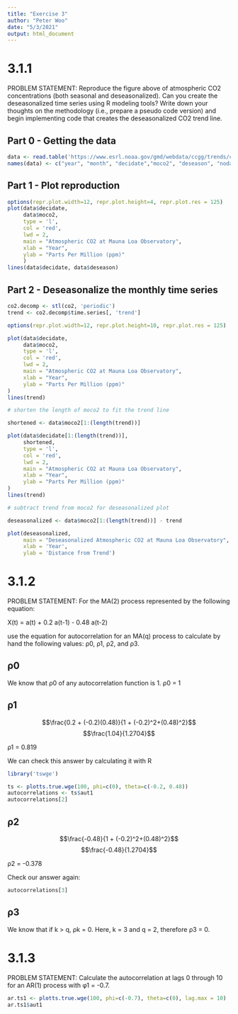 ---
title: "Exercise 3"
author: "Peter Woo"
date: "5/3/2021"
output: html_document
---

# 3.1.1
PROBLEM STATEMENT:
Reproduce the figure above of atmospheric CO2 concentrations (both seasonal 
and deseasonalized). Can you create the deseasonalized time series using R
modeling tools? Write down your thoughts on the methodology (i.e., prepare a 
pseudo code version) and begin implementing code that creates the 
deseasonalized CO2 trend line.

## Part 0 - Getting the data

```{r}
data <- read.table('https://www.esrl.noaa.gov/gmd/webdata/ccgg/trends/co2/co2_mm_mlo.txt')
names(data) <- c("year", "month", "decidate","moco2", "deseason", "nodays", "stdays", "uncertainty" )

```

## Part 1 - Plot reproduction

```{r}
options(repr.plot.width=12, repr.plot.height=4, repr.plot.res = 125)
plot(data$decidate, 
     data$moco2,
     type = 'l',
     col = 'red',
     lwd = 2,
     main = "Atmospheric CO2 at Mauna Loa Observatory",
     xlab = "Year",
     ylab = "Parts Per Million (ppm)"
     )
lines(data$decidate, data$deseason)
```

## Part 2 - Deseasonalize the monthly time series 

```{r}
co2.decomp <- stl(co2, 'periodic')
trend <- co2.decomp$time.series[, 'trend']

options(repr.plot.width=12, repr.plot.height=10, repr.plot.res = 125)

plot(data$decidate, 
     data$moco2,
     type = 'l',
     col = 'red',
     lwd = 2,
     main = "Atmospheric CO2 at Mauna Loa Observatory",
     xlab = "Year",
     ylab = "Parts Per Million (ppm)"
)
lines(trend)

# shorten the length of moco2 to fit the trend line

shortened <- data$moco2[1:(length(trend))]

plot(data$decidate[1:(length(trend))], 
     shortened,
     type = 'l',
     col = 'red',
     lwd = 2,
     main = "Atmospheric CO2 at Mauna Loa Observatory",
     xlab = "Year",
     ylab = "Parts Per Million (ppm)"
)
lines(trend)

# subtract trend from moco2 for deseasonalized plot

deseasonalized <- data$moco2[1:(length(trend))] - trend

plot(deseasonalized,
     main = "Deseasonalized Atmospheric CO2 at Mauna Loa Observatory",
     xlab = 'Year',
     ylab = 'Distance from Trend')
```

# 3.1.2

PROBLEM STATEMENT: 
For the MA(2) process represented by the following equation:

X(t) = a(t) + 0.2 a(t-1) - 0.48 a(t-2)

use the equation for autocorrelation for an MA(q) process to calculate by hand 
the following values:
ρ0, ρ1, ρ2, and ρ3.

## ρ0

We know that ρ0 of any autocorrelation function is 1.
ρ0 = 1

## ρ1
	
$$\frac{0.2 + (-0.2)(0.48)}{1 + (-0.2)^2+(0.48)^2}$$
$$\frac{1.04}{1.2704}$$

ρ1 = 0.819

We can check this answer by calculating it with R

```{r}
library('tswge')

ts <- plotts.true.wge(100, phi=c(0), theta=c(-0.2, 0.48))
autocorrelations <- ts$aut1
autocorrelations[2]

```

## ρ2

$$\frac{-0.48}{1 + (-0.2)^2+(0.48)^2}$$
$$\frac{-0.48}{1.2704}$$

ρ2 = -0.378

Check our answer again:

```{r}
autocorrelations[3]
```


## ρ3

We know that if k > q, ρk = 0. Here, k = 3 and q = 2, therefore ρ3 = 0. 

# 3.1.3
PROBLEM STATEMENT:
Calculate the autocorrelation at lags 0 through 10 for an AR(1) process with
φ1 = -0.7.

```{r}
ar.ts1 <- plotts.true.wge(100, phi=c(-0.7), theta=c(0), lag.max = 10)
ar.ts1$aut1
```





















